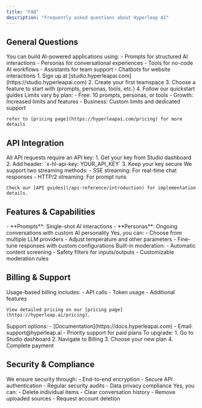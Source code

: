 ```yaml
---
title: "FAQ"
description: "Frequently asked questions about Hyperleap AI"
---
```


## General Questions

<AccordionGroup>
  <Accordion title="What can I build with Hyperleap AI?">
    You can build AI-powered applications using:
    - Prompts for structured AI interactions
    - Personas for conversational experiences
    - Tools for no-code AI workflows
    - Assistants for team support
    - Chatbots for website interactions
  </Accordion>

<Accordion title="How do I get started?">
  1. Sign up at [studio.hyperleapai.com](https://studio.hyperleapai.com) 
  2. Create your first teamspace 
  3. Choose a feature to start with (prompts, personas, tools, etc.) 
  4. Follow our quickstart guides
</Accordion>

  <Accordion title="What are the usage limits?">
    Limits vary by plan:
    - Free: 10 prompts, personas, or tools
    - Growth: Increased limits and features
    - Business: Custom limits and dedicated support

    refer to [pricing page](https://hyperleapai.com/pricing) for more details

  </Accordion>
</AccordionGroup>

## API Integration

<AccordionGroup>
  <Accordion title="How do I authenticate API requests?">
    All API requests require an API key:
    1. Get your key from Studio dashboard
    2. Add header: `x-hl-api-key: YOUR_API_KEY`
    3. Keep your key secure
  </Accordion>

  <Accordion title="How do I handle streaming responses?">
    We support two streaming methods:
    - SSE streaming: For real-time chat responses
    - HTTP/2 streaming: For prompt runs
    
    Check our [API guides](/api-reference/introduction) for implementation details.
  </Accordion>
</AccordionGroup>

## Features & Capabilities

<AccordionGroup>
  <Accordion title="What's the difference between prompts and personas?">
    - **Prompts**: Single-shot AI interactions
    - **Personas**: Ongoing conversations with custom AI personality
  </Accordion>

<Accordion title="Can I customize the AI models?">
  Yes, you can: 
  - Choose from multiple LLM providers 
  - Adjust temperature and other parameters 
  - Fine-tune responses with custom configurations
</Accordion>

  <Accordion title="How does content moderation work?">
    Built-in moderation:
    - Automatic content screening
    - Safety filters for inputs/outputs
    - Customizable moderation rules
  </Accordion>
</AccordionGroup>

## Billing & Support

<AccordionGroup>
  <Accordion title="How does billing work?">
    Usage-based billing includes:
    - API calls
    - Token usage
    - Additional features
    
    View detailed pricing on our [pricing page](https://hyperleap.ai/pricing).
  </Accordion>

<Accordion title="Where can I get help?">
  Support options: 
  - [Documentation](https://docs.hyperleapai.com) 
  - Email: support@hyperleap.ai 
  - Priority support for paid plans
</Accordion>

  <Accordion title="How do I upgrade my plan?">
    To upgrade:
    1. Go to Studio dashboard
    2. Navigate to Billing
    3. Choose your new plan
    4. Complete payment
  </Accordion>
</AccordionGroup>

## Security & Compliance

<AccordionGroup>
  <Accordion title="How is my data protected?">
    We ensure security through:
    - End-to-end encryption
    - Secure API authentication
    - Regular security audits
    - Data privacy compliance
  </Accordion>

  <Accordion title="Can I delete my data?">
    Yes, you can:
    - Delete individual items
    - Clear conversation history
    - Remove uploaded sources
    - Request account deletion
  </Accordion>
</AccordionGroup>
